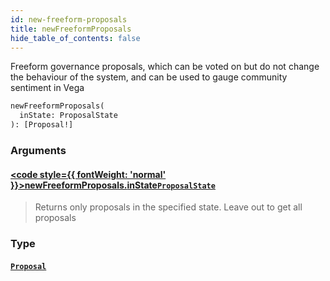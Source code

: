 ```yaml
---
id: new-freeform-proposals
title: newFreeformProposals
hide_table_of_contents: false
---
```








Freeform governance proposals, which can be voted on but do not change the behaviour of the system, and can be used to gauge community sentiment in Vega

```graphql
newFreeformProposals(
  inState: ProposalState
): [Proposal!]
```


### Arguments

#### [<code style={{ fontWeight: 'normal' }}>newFreeformProposals.<b>inState</b></code>](#)<Bullet />[`ProposalState`](/docs/testnet/graphql/enums/proposal-state) <Badge class="secondary" text="enum"/>
> Returns only proposals in the specified state. Leave out to get all proposals
> 

### Type

#### [`Proposal`](/docs/testnet/graphql/objects/proposal) <Badge class="secondary" text="object"/>
> 
> 





